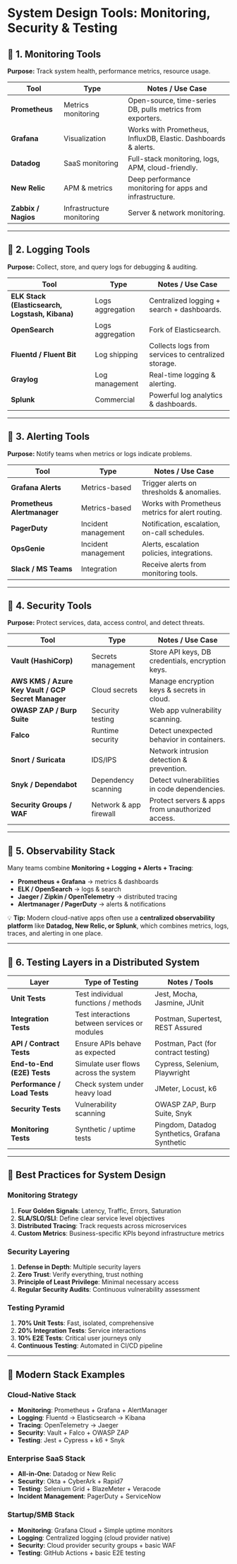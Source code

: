 # System Design Tools: Monitoring, Security & Testing

## 🔹 **1. Monitoring Tools**

**Purpose:** Track system health, performance metrics, resource usage.

| Tool | Type | Notes / Use Case |
|------|------|------------------|
| **Prometheus** | Metrics monitoring | Open-source, time-series DB, pulls metrics from exporters. |
| **Grafana** | Visualization | Works with Prometheus, InfluxDB, Elastic. Dashboards & alerts. |
| **Datadog** | SaaS monitoring | Full-stack monitoring, logs, APM, cloud-friendly. |
| **New Relic** | APM & metrics | Deep performance monitoring for apps and infrastructure. |
| **Zabbix / Nagios** | Infrastructure monitoring | Server & network monitoring. |

---

## 🔹 **2. Logging Tools**

**Purpose:** Collect, store, and query logs for debugging & auditing.

| Tool | Type | Notes / Use Case |
|------|------|------------------|
| **ELK Stack (Elasticsearch, Logstash, Kibana)** | Logs aggregation | Centralized logging + search + dashboards. |
| **OpenSearch** | Logs aggregation | Fork of Elasticsearch. |
| **Fluentd / Fluent Bit** | Log shipping | Collects logs from services to centralized storage. |
| **Graylog** | Log management | Real-time logging & alerting. |
| **Splunk** | Commercial | Powerful log analytics & dashboards. |

---

## 🔹 **3. Alerting Tools**

**Purpose:** Notify teams when metrics or logs indicate problems.

| Tool | Type | Notes / Use Case |
|------|------|------------------|
| **Grafana Alerts** | Metrics-based | Trigger alerts on thresholds & anomalies. |
| **Prometheus Alertmanager** | Metrics-based | Works with Prometheus metrics for alert routing. |
| **PagerDuty** | Incident management | Notification, escalation, on-call schedules. |
| **OpsGenie** | Incident management | Alerts, escalation policies, integrations. |
| **Slack / MS Teams** | Integration | Receive alerts from monitoring tools. |

---

## 🔹 **4. Security Tools**

**Purpose:** Protect services, data, access control, and detect threats.

| Tool | Type | Notes / Use Case |
|------|------|------------------|
| **Vault (HashiCorp)** | Secrets management | Store API keys, DB credentials, encryption keys. |
| **AWS KMS / Azure Key Vault / GCP Secret Manager** | Cloud secrets | Manage encryption keys & secrets in cloud. |
| **OWASP ZAP / Burp Suite** | Security testing | Web app vulnerability scanning. |
| **Falco** | Runtime security | Detect unexpected behavior in containers. |
| **Snort / Suricata** | IDS/IPS | Network intrusion detection & prevention. |
| **Snyk / Dependabot** | Dependency scanning | Detect vulnerabilities in code dependencies. |
| **Security Groups / WAF** | Network & app firewall | Protect servers & apps from unauthorized access. |

---

## 🔹 **5. Observability Stack**

Many teams combine **Monitoring + Logging + Alerts + Tracing**:

- **Prometheus + Grafana** → metrics & dashboards
- **ELK / OpenSearch** → logs & search
- **Jaeger / Zipkin / OpenTelemetry** → distributed tracing
- **Alertmanager / PagerDuty** → alerts & notifications

💡 **Tip:** Modern cloud-native apps often use a **centralized observability platform** like **Datadog, New Relic, or Splunk**, which combines metrics, logs, traces, and alerting in one place.

---

## 🔹 **6. Testing Layers in a Distributed System**

| Layer | Type of Testing | Notes / Tools |
|-------|----------------|---------------|
| **Unit Tests** | Test individual functions / methods | Jest, Mocha, Jasmine, JUnit |
| **Integration Tests** | Test interactions between services or modules | Postman, Supertest, REST Assured |
| **API / Contract Tests** | Ensure APIs behave as expected | Postman, Pact (for contract testing) |
| **End-to-End (E2E) Tests** | Simulate user flows across the system | Cypress, Selenium, Playwright |
| **Performance / Load Tests** | Check system under heavy load | JMeter, Locust, k6 |
| **Security Tests** | Vulnerability scanning | OWASP ZAP, Burp Suite, Snyk |
| **Monitoring Tests** | Synthetic / uptime tests | Pingdom, Datadog Synthetics, Grafana Synthetic |

---

## 🎯 **Best Practices for System Design**

### Monitoring Strategy
1. **Four Golden Signals**: Latency, Traffic, Errors, Saturation
2. **SLA/SLO/SLI**: Define clear service level objectives
3. **Distributed Tracing**: Track requests across microservices
4. **Custom Metrics**: Business-specific KPIs beyond infrastructure metrics

### Security Layering
1. **Defense in Depth**: Multiple security layers
2. **Zero Trust**: Verify everything, trust nothing
3. **Principle of Least Privilege**: Minimal necessary access
4. **Regular Security Audits**: Continuous vulnerability assessment

### Testing Pyramid
1. **70% Unit Tests**: Fast, isolated, comprehensive
2. **20% Integration Tests**: Service interactions
3. **10% E2E Tests**: Critical user journeys only
4. **Continuous Testing**: Automated in CI/CD pipeline

---

## 🚀 **Modern Stack Examples**

### Cloud-Native Stack
- **Monitoring**: Prometheus + Grafana + AlertManager
- **Logging**: Fluentd → Elasticsearch → Kibana
- **Tracing**: OpenTelemetry → Jaeger
- **Security**: Vault + Falco + OWASP ZAP
- **Testing**: Jest + Cypress + k6 + Snyk

### Enterprise SaaS Stack
- **All-in-One**: Datadog or New Relic
- **Security**: Okta + CyberArk + Rapid7
- **Testing**: Selenium Grid + BlazeMeter + Veracode
- **Incident Management**: PagerDuty + ServiceNow

### Startup/SMB Stack
- **Monitoring**: Grafana Cloud + Simple uptime monitors
- **Logging**: Centralized logging (cloud provider native)
- **Security**: Cloud provider security groups + basic WAF
- **Testing**: GitHub Actions + basic E2E testing
